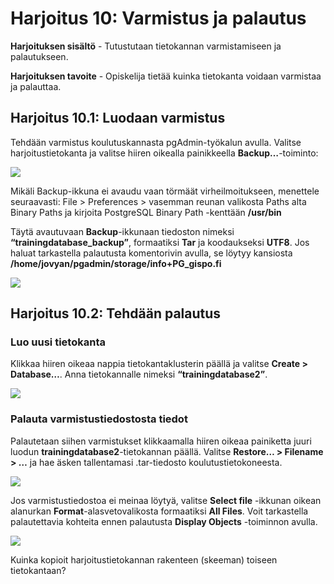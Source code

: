 # Harjoitus 10: Varmistus ja palautus

**Harjoituksen sisältö** - Tutustutaan tietokannan varmistamiseen ja palautukseen.

**Harjoituksen tavoite** - Opiskelija tietää kuinka tietokanta voidaan varmistaa ja palauttaa.

## Harjoitus 10.1: Luodaan varmistus

Tehdään varmistus koulutuskannasta pgAdmin-työkalun avulla. Valitse harjoitustietokanta ja valitse hiiren oikealla  painikkeella **Backup...**-toiminto: <br>


![](img/pgadminback.png)

:::hint-box
Mikäli Backup-ikkuna ei avaudu vaan törmäät virheilmoitukseen, menettele seuraavasti: File > Preferences > vasemman reunan valikosta Paths alta Binary Paths ja kirjoita PostgreSQL Binary Path -kenttään **/usr/bin**
:::

Täytä avautuvaan **Backup**-ikkunaan tiedoston nimeksi **"trainingdatabase_backup"**, formaatiksi **Tar** ja koodaukseksi **UTF8**. Jos haluat tarkastella palautusta komentorivin avulla, se löytyy kansiosta **/home/jovyan/pgadmin/storage/info+PG_gispo.fi**

![](img/pgadminback2.png)

## Harjoitus 10.2: Tehdään palautus

### Luo uusi tietokanta

Klikkaa hiiren oikeaa nappia tietokantaklusterin päällä ja valitse **Create > Database…**. Anna tietokannalle nimeksi **"trainingdatabase2"**.

![](img/pgadmindb2.png)

### Palauta varmistustiedostosta tiedot

Palautetaan siihen varmistukset klikkaamalla hiiren oikeaa painiketta juuri luodun **trainingdatabase2**-tietokannan päällä. Valitse **Restore... > Filename > …** ja hae äsken tallentamasi .tar-tiedosto koulutustietokoneesta.

![](img/pgadminrestore.png)

Jos varmistustiedostoa ei meinaa löytyä, valitse **Select file** -ikkunan oikean alanurkan **Format**-alasvetovalikosta formaatiksi **All Files**. Voit tarkastella palautettavia kohteita ennen palautusta **Display Objects** -toiminnon avulla.

![](img/pgadmindisplay.png)

:::hint-box
Kuinka kopioit harjoitustietokannan rakenteen (skeeman) toiseen tietokantaan?
:::